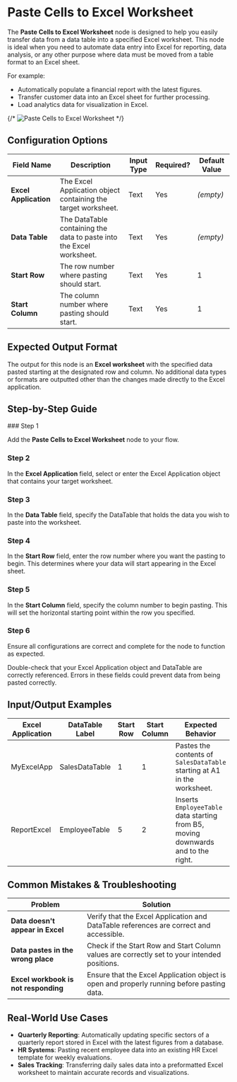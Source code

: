 
# Paste Cells to Excel Worksheet

The **Paste Cells to Excel Worksheet** node is designed to help you easily transfer data from a data table into a specified Excel worksheet. This node is ideal when you need to automate data entry into Excel for reporting, data analysis, or any other purpose where data must be moved from a table format to an Excel sheet.

For example:

- Automatically populate a financial report with the latest figures.
- Transfer customer data into an Excel sheet for further processing.
- Load analytics data for visualization in Excel.

{/* ![Paste Cells to Excel Worksheet](./paste-cells-to-excel-worksheet.png) */}

## Configuration Options

| Field Name            | Description                                                          | Input Type | Required? | Default Value |
| --------------------- | -------------------------------------------------------------------- | ---------- | --------- | ------------- |
| **Excel Application** | The Excel Application object containing the target worksheet.        | Text       | Yes       | _(empty)_     |
| **Data Table**        | The DataTable containing the data to paste into the Excel worksheet. | Text       | Yes       | _(empty)_     |
| **Start Row**         | The row number where pasting should start.                           | Text       | Yes       | 1             |
| **Start Column**      | The column number where pasting should start.                        | Text       | Yes       | 1             |

## Expected Output Format

The output for this node is an **Excel worksheet** with the specified data pasted starting at the designated row and column. No additional data types or formats are outputted other than the changes made directly to the Excel application.

## Step-by-Step Guide

<Steps>
### Step 1

Add the **Paste Cells to Excel Worksheet** node to your flow.

### Step 2

In the **Excel Application** field, select or enter the Excel Application object that contains your target worksheet.

### Step 3

In the **Data Table** field, specify the DataTable that holds the data you wish to paste into the worksheet.

### Step 4

In the **Start Row** field, enter the row number where you want the pasting to begin. This determines where your data will start appearing in the Excel sheet.

### Step 5

In the **Start Column** field, specify the column number to begin pasting. This will set the horizontal starting point within the row you specified.

### Step 6

Ensure all configurations are correct and complete for the node to function as expected.

</Steps>

<Callout type="info" title="Tip">
  Double-check that your Excel Application object and DataTable are correctly
  referenced. Errors in these fields could prevent data from being pasted
  correctly.
</Callout>

## Input/Output Examples

| Excel Application | DataTable Label | Start Row | Start Column | Expected Behavior                                                                 |
| ----------------- | --------------- | --------- | ------------ | --------------------------------------------------------------------------------- |
| MyExcelApp        | SalesDataTable  | 1         | 1            | Pastes the contents of `SalesDataTable` starting at A1 in the worksheet.          |
| ReportExcel       | EmployeeTable   | 5         | 2            | Inserts `EmployeeTable` data starting from B5, moving downwards and to the right. |

## Common Mistakes & Troubleshooting

| Problem                              | Solution                                                                                     |
| ------------------------------------ | -------------------------------------------------------------------------------------------- |
| **Data doesn't appear in Excel**     | Verify that the Excel Application and DataTable references are correct and accessible.       |
| **Data pastes in the wrong place**   | Check if the Start Row and Start Column values are correctly set to your intended positions. |
| **Excel workbook is not responding** | Ensure that the Excel Application object is open and properly running before pasting data.   |

## Real-World Use Cases

- **Quarterly Reporting**: Automatically updating specific sectors of a quarterly report stored in Excel with the latest figures from a database.
- **HR Systems**: Pasting recent employee data into an existing HR Excel template for weekly evaluations.
- **Sales Tracking**: Transferring daily sales data into a preformatted Excel worksheet to maintain accurate records and visualizations.
